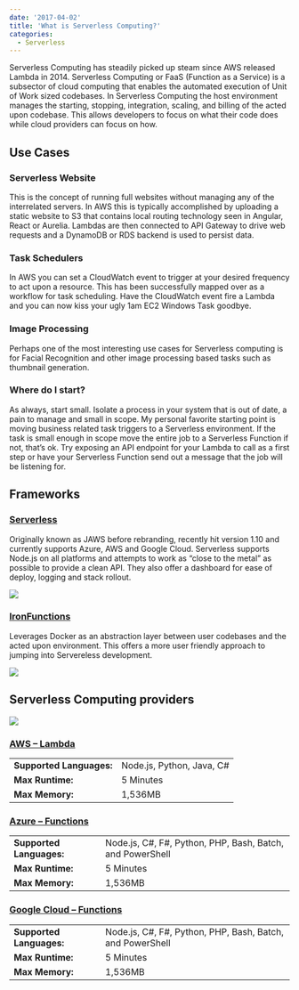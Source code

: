 ```yaml
---
date: '2017-04-02'
title: 'What is Serverless Computing?'
categories:
  - Serverless
---
```



Serverless Computing has steadily picked up steam since AWS released Lambda in 2014.
Serverless Computing or FaaS (Function as a Service) is a subsector of cloud computing that
enables the automated execution of Unit of Work sized codebases. In Serverless Computing the host
environment manages the starting, stopping, integration, scaling, and billing of the acted upon codebase.
This allows developers to focus on what their code does while cloud providers can focus on how.

## Use Cases

### Serverless Website

This is the concept of running full websites without managing any of the interrelated servers.
In AWS this is typically accomplished by uploading a static website to S3 that contains local routing
technology seen in Angular, React or Aurelia. Lambdas are then connected to API Gateway to drive web requests
and a DynamoDB or RDS backend is used to persist data.

### Task Schedulers

In AWS you can set a CloudWatch event to trigger at your desired frequency to act upon a resource. This has
been successfully mapped over as a workflow for task scheduling. Have the CloudWatch event fire a Lambda and
you can now kiss your ugly 1am EC2 Windows Task goodbye.

### Image Processing

Perhaps one of the most interesting use cases for Serverless computing is for Facial Recognition and other
image processing based tasks such as thumbnail generation.

### Where do I start?

As always, start small. Isolate a process in your system that is out of date, a pain to manage and small in
scope. My personal favorite starting point is moving business related task triggers to a Serverless environment.
If the task is small enough in scope move the entire job to a Serverless Function if not, that’s ok. Try exposing
an API endpoint for your Lambda to call as a first step or have your Serverless Function send out a message that
the job will be listening for.

## Frameworks

### [Serverless](https://serverless.com/)

Originally known as JAWS before rebranding, recently hit version 1.10 and currently supports Azure, AWS and
Google Cloud. Serverless supports Node.js on all platforms and attempts to work as “close to the metal” as
possible to provide a clean API. They also offer a dashboard for ease of deploy, logging and stack rollout.

<div class="img-container">
  <img src={slsDashboardImg} style={{ maxHeight: '600px' }} />
</div>

### [IronFunctions](https://www.iron.io/)

Leverages Docker as an abstraction layer between user codebases and the acted upon environment. This offers
a more user friendly approach to jumping into Servereless development.

![](./assets/iron-io-platform.png)

## Serverless Computing providers

![](./assets/serverless-providers.jpg)

### [AWS – Lambda](https://aws.amazon.com/lambda/)

|                          |                           |
| ------------------------ | ------------------------- |
| **Supported Languages:** | Node.js, Python, Java, C# |
| **Max Runtime:**         | 5 Minutes                 |
| **Max Memory:**          | 1,536MB                   |

### [Azure – Functions](https://azure.microsoft.com/en-us/services/functions/)

|                          |                                                           |
| ------------------------ | --------------------------------------------------------- |
| **Supported Languages:** | Node.js, C#, F#, Python, PHP, Bash, Batch, and PowerShell |
| **Max Runtime:**         | 5 Minutes                                                 |
| **Max Memory:**          | 1,536MB                                                   |

### [Google Cloud – Functions](https://cloud.google.com/functions/)

|                          |                                                           |
| ------------------------ | --------------------------------------------------------- |
| **Supported Languages:** | Node.js, C#, F#, Python, PHP, Bash, Batch, and PowerShell |
| **Max Runtime:**         | 5 Minutes                                                 |
| **Max Memory:**          | 1,536MB                                                   |
